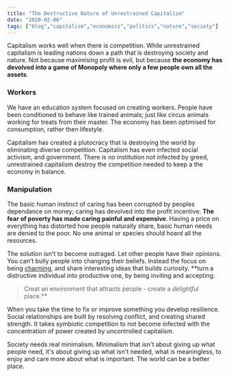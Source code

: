 ```yaml
---
title: "The Destructive Nature of Unrestrained Capitalism"
date: "2020-02-06"
tags: ["blog","capitalism","economics","politics","nature","society"]
---
```

Capitalism works well when there is competition. While unrestrained capitalism is leading nations down a path that is destroying society and nature. Not because maximising profit is evil, but because **the economy has devolved into a game of Monopoly where only a few people own all the assets**.

### Workers
We have an education system focused on creating workers. People have been conditioned to behave like trained animals; just like circus animals working for treats from their master. The economy has been optimised for consumption, rather then lifestyle.

Capitalism has created a plutocracy that is destroying the world by eliminating diverse competition. Capitalism has even infected social activism, and government. There is no institution not infected by greed, unrestrained capitalism destroy the competition needed to keep a the economy in balance.

### Manipulation 
The basic human instinct of caring has been corrupted by peoples dependance on money; caring has devolved into the profit incentive. **The fear of poverty has made caring painful and expensive**. Having a price on everything has distorted how people naturally share, basic human needs are denied to the poor. No one animal or species should hoard all the resources.

The solution isn't to become outraged. Let other people have their opinions. You can't bully people into changing their beliefs. Instead the focus on being [charming](https://areomagazine.com/2017/10/28/how-not-to-de-radicalize-a-twitter-neo-nazi/), and share interesting ideas that builds curiosity. **turn a distructive individual into productive one, by being inviting and accepting. 

> Creat an environment that attracts people - create a *delightful* place.**

When you take the time to fix or improve something you develop resilience. Social relationships are built  by resolving conflict, and creating shared strength. It takes symbiotic competition to not become infected with the concentration of power created by uncontrolled capitalism.

Society needs real minimalism. Minimalism that isn't about giving up what people need, it's about giving up what isn't needed, what is meaningless, to enjoy and care more about what is important. The world can be a better place.
